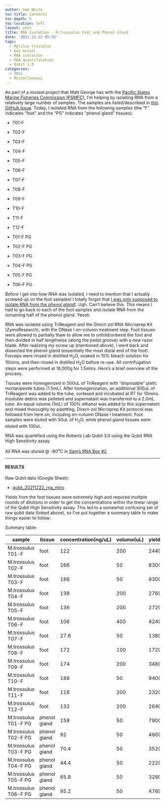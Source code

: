 ```yaml
---
author: Sam White
toc-title: Contents
toc-depth: 5
toc-location: left
layout: post
title: RNA Isolation - M.trossulus Foot and Phenol Gland
date: '2021-12-22 05:56'
tags: 
  - Mytilus trossulus
  - bay mussel
  - RNA isolation
  - RNA quantification
  - Qubit 3.0
categories: 
  - 2021
  - Miscellaneous
---
```

As part of a mussel project that Matt George has with the [Pacific States Marine Fisheries Commission (PSMFC)](https://www.psmfc.org/), I'm helping by isolating RNA from a relatively large number of samples. The samples are listed/described in [this GitHub Issue](https://github.com/RobertsLab/resources/issues/1352). Today, I isolated RNA from the following samples (the "F" indicates "foot" and the "PG" indicates "phenol gland" tissues):

- T01-F

- T02-F

- T03-F

- T04-F

- T05-F

- T06-F

- T07-F

- T08-F

- T09-F

- T10-F

- T11-F

- T12-F

- T01-F PG

- T02-F PG

- T03-F PG

- T04-F PG

- T05-F PG

- T06-F PG

Before I get into how RNA was isolated, I need to mention that I actually screwed up on the foot samples! I totally forgot that [I was only supposed to isolate RNA from the _phenol gland_!](https://github.com/RobertsLab/resources/issues/1352). Ugh. Can't believe this. This means I had to go back to each of the foot samples and isolate RNA from the remaining half of the phenol gland. Yeesh.

RNA was isolated using TriReagent and the Direct-zol RNA Microprep Kit (ZymoResearch), with the DNase I on-column treatment step. Foot tissues were allowed to partially thaw to allow me to unfold/unbend the foot and then divided in half lengthwise (along the pedal groove) with a new razor blade. After realizing my screw up (mentioned above), I went back and dissected the phenol gland (essentially the most distal end of the foot). Forceps were rinsed in distilled H<sub>2</sub>O, soaked in 10% bleach solution for 10mins, and then rinsed in distilled H<sub>2</sub>O before re-use. All centrifugation steps were performed at 16,000g for 1.5mins. Here's a brief overview of the process.

Tissues were homogenized in 500uL of TriReagent with "disposable" platic mortar/pestle tubes (1.5mL). After homogenization, an additional 500uL of TriReagent was added to the tube, vortexed and incubated at RT for 10mins. Insoluble debris was pelleted and supernatant was transferred to a 2.0mL tube. An equal volume (1mL) of 100% ethanol was added to this supernatant and mixed thoroughly by pipetting. Direct-zol Microprep Kit protocol was followed from here on, including on-column DNase I treatment. Foot samples were eluted with 50uL of H<sub>2</sub>O, while phenol gland tissues were eluted with 100uL.

RNA was quantified using the Roberts Lab Qubit 3.0 using the Qubit RNA High Sensitivity assay.

All RNA was stored @ -80<sup>o</sup>C in [Sam's RNA Box #2](https://docs.google.com/spreadsheets/d/1jL9gOqtcHrm8JPUtZ5KShpX7_olFuci_5Gq7xqgZKIM/edit?usp=sharing).

---

#### RESULTS

Raw Qubit data (Google Sheet):

- [qubit_20211222_rna_mtro](https://docs.google.com/spreadsheets/d/1ge_0JnRNbKiFFEy-LIVvpjSzDS8wsE_ctyHV-3vmVFw/edit?usp=sharing)


Yields from the foot tissues were extremely high and required multiple rounds of dilutions in order to get the concentrations within the linear range of the Qubit High Sensitivity assay. This led to a somewhat confusing set of raw qubit data (linked above), so I've put together a summary table to make things easier to follow:

Summary table:

| sample               | tissue       | concentration(ng/uL) | volume(uL) | yield(ng) |
|----------------------|--------------|----------------------|------------|-----------|
| M.trossulus T01-F    | foot         | 122                  | 200        | 24400     |
| M.trossulus T02-F    | foot         | 166                  | 50         | 8300      |
| M.trossulus T03-F    | foot         | 186                  | 50         | 9300      |
| M.trossulus T04-F    | foot         | 138                  | 200        | 27600     |
| M.trossulus T05-F    | foot         | 136                  | 200        | 27200     |
| M.trossulus T06-F    | foot         | 106                  | 400        | 42400     |
| M.trossulus T07-F    | foot         | 27.6                 | 50         | 1380      |
| M.trossulus T08-F    | foot         | 172                  | 100        | 17200     |
| M.trossulus T09-F    | foot         | 174                  | 200        | 34800     |
| M.trossulus T10-F    | foot         | 188                  | 50         | 9400      |
| M.trossulus T11-F    | foot         | 116                  | 200        | 23200     |
| M.trossulus T12-F    | foot         | 132                  | 200        | 26400     |
| M.trossulus T01-F PG | phenol gland | 158                  | 50         | 7900      |
| M.trossulus T02-F PG | phenol gland | 92                   | 50         | 4600      |
| M.trossulus T03-F PG | phenol gland | 70.4                 | 50         | 3520      |
| M.trossulus T04-F PG | phenol gland | 44.4                 | 50         | 2220      |
| M.trossulus T05-F PG | phenol gland | 65.8                 | 50         | 3290      |
| M.trossulus T06-F PG | phenol gland | 95.2                 | 50         | 4760      |

